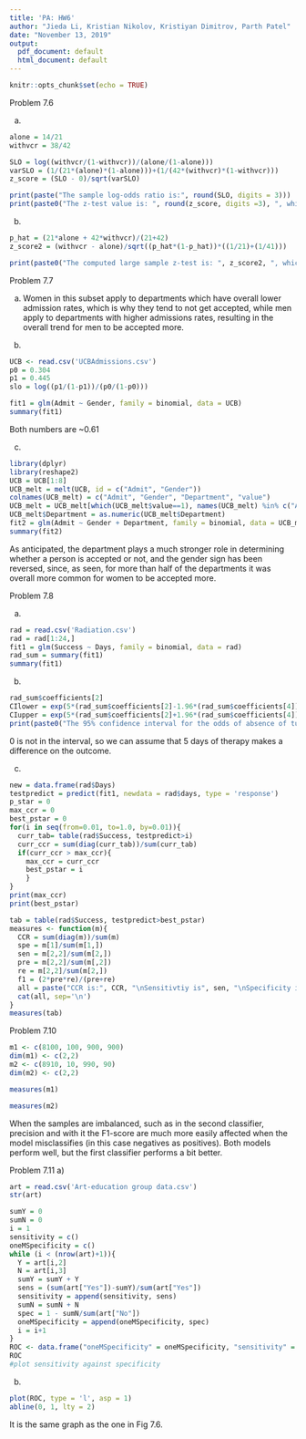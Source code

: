 ```yaml
---
title: 'PA: HW6'
author: "Jieda Li, Kristian Nikolov, Kristiyan Dimitrov, Parth Patel"
date: "November 13, 2019"
output:
  pdf_document: default
  html_document: default
---
```


```r
knitr::opts_chunk$set(echo = TRUE)
```

Problem 7.6

a)
```r
alone = 14/21
withvcr = 38/42

SLO = log((withvcr/(1-withvcr))/(alone/(1-alone)))
varSLO = (1/(21*(alone)*(1-alone)))+(1/(42*(withvcr)*(1-withvcr)))
z_score = (SLO - 0)/sqrt(varSLO)

print(paste("The sample log-odds ratio is:", round(SLO, digits = 3)))
print(paste0("The z-test value is: ", round(z_score, digits =3), ", which is statistically different from 0"))
```

b)
```r
p_hat = (21*alone + 42*withvcr)/(21+42)
z_score2 = (withvcr - alone)/sqrt((p_hat*(1-p_hat))*((1/21)+(1/41)))

print(paste0("The computed large sample z-test is: ", z_score2, ", which is fairly close to the result from part a). In both cases, we can conclude that p1 is significantly different from p2"))
```

Problem 7.7

a) Women in this subset apply to departments which have overall lower admission rates, which is why they tend to not get accepted, while men apply to departments with higher admissions rates, resulting in the overall trend for men to be accepted more. 

b)
```r
UCB <- read.csv('UCBAdmissions.csv')
p0 = 0.304
p1 = 0.445
slo = log((p1/(1-p1))/(p0/(1-p0)))

fit1 = glm(Admit ~ Gender, family = binomial, data = UCB)
summary(fit1)
```
Both numbers are ~0.61

c) 
```r
library(dplyr)
library(reshape2)
UCB = UCB[1:8]
UCB_melt = melt(UCB, id = c("Admit", "Gender"))
colnames(UCB_melt) = c("Admit", "Gender", "Department", "value")
UCB_melt = UCB_melt[which(UCB_melt$value==1), names(UCB_melt) %in% c("Admit", "Gender", "Department")]
UCB_melt$Department = as.numeric(UCB_melt$Department)
fit2 = glm(Admit ~ Gender + Department, family = binomial, data = UCB_melt)
summary(fit2)
```
As anticipated, the department plays a much stronger role in determining whether a person is accepted or not, and the gender sign has been reversed, since, as seen, for more than half of the departments it was overall more common for women to be accepted more. 


Problem 7.8

a)
```r
rad = read.csv('Radiation.csv')
rad = rad[1:24,]
fit1 = glm(Success ~ Days, family = binomial, data = rad)
rad_sum = summary(fit1)
summary(fit1)
```

b) 
```r
rad_sum$coefficients[2]
CIlower = exp(5*(rad_sum$coefficients[2]-1.96*(rad_sum$coefficients[4])))
CIupper = exp(5*(rad_sum$coefficients[2]+1.96*(rad_sum$coefficients[4])))
print(paste0("The 95% confidence interval for the odds of absence of tumor vs. presence of tumor if the number of days of therapy is increased by 5 days is : [",round(CIlower, 3),",",round(CIupper,3),"]"))
```
0 is not in the interval, so we can assume that 5 days of therapy makes a difference on the outcome. 

c)
```r
new = data.frame(rad$Days)
testpredict = predict(fit1, newdata = rad$days, type = 'response')
p_star = 0
max_ccr = 0
best_pstar = 0
for(i in seq(from=0.01, to=1.0, by=0.01)){
  curr_tab= table(rad$Success, testpredict>i)
  curr_ccr = sum(diag(curr_tab))/sum(curr_tab)
  if(curr_ccr > max_ccr){
    max_ccr = curr_ccr
    best_pstar = i
    }
}
print(max_ccr)
print(best_pstar)
```

```r
tab = table(rad$Success, testpredict>best_pstar)
measures <- function(m){
  CCR = sum(diag(m))/sum(m)
  spe = m[1]/sum(m[1,])
  sen = m[2,2]/sum(m[2,])
  pre = m[2,2]/sum(m[,2])
  re = m[2,2]/sum(m[2,])
  f1 = (2*pre*re)/(pre+re)
  all = paste("CCR is:", CCR, "\nSensitivtiy is", sen, "\nSpecificity is", spe, "\nPrecision is", pre, "\nRecall is", re, "\nF1-score is", f1, "\n")
  cat(all, sep='\n')
}
measures(tab)
```

Problem 7.10

```r
m1 <- c(8100, 100, 900, 900)
dim(m1) <- c(2,2)
m2 <- c(8910, 10, 990, 90)
dim(m2) <- c(2,2)

measures(m1)

measures(m2)
```
When the samples are imbalanced, such as in the second classifier, precision and with it the F1-score are much more easily affected when the model misclassifies (in this case negatives as positives). Both models perform well, but the first classifier performs a bit better. 

Problem 7.11
a)
```r
art = read.csv('Art-education group data.csv')
str(art)
```


```r
sumY = 0
sumN = 0
i = 1
sensitivity = c()
oneMSpecificity = c()
while (i < (nrow(art)+1)){
  Y = art[i,2]
  N = art[i,3]
  sumY = sumY + Y
  sens = (sum(art["Yes"])-sumY)/sum(art["Yes"])
  sensitivity = append(sensitivity, sens)
  sumN = sumN + N
  spec = 1 - sumN/sum(art["No"])
  oneMSpecificity = append(oneMSpecificity, spec)
  i = i+1
}
ROC <- data.frame("oneMSpecificity" = oneMSpecificity, "sensitivity" = sensitivity)
ROC
#plot sensitivity against specificity
```

b)
```r
plot(ROC, type = 'l', asp = 1)
abline(0, 1, lty = 2)
```
It is the same graph as the one in Fig 7.6.